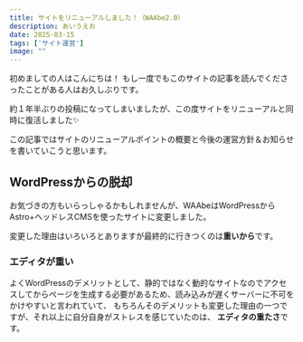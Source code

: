 ```yaml
---
title: サイトをリニューアルしました！（WAAbe2.0）
description: あいうえお
date: 2025-03-15
tags: ['サイト運営']
image: ""
---
```


初めましての人はこんにちは！  もし一度でもこのサイトの記事を読んでくださったことがある人はお久しぶりです。

約１年半ぶりの投稿になってしまいましたが、この度サイトをリニューアルと同時に復活しました✨

この記事ではサイトのリニューアルポイントの概要と今後の運営方針＆お知らせを書いていこうと思います。

## WordPressからの脱却

お気づきの方もいらっしゃるかもしれませんが、WAAbeはWordPressからAstro+ヘッドレスCMSを使ったサイトに変更しました。

変更した理由はいろいろとありますが最終的に行きつくのは**重いから**です。

### エディタが重い

よくWordPressのデメリットとして、静的ではなく動的なサイトなのでアクセスしてからページを生成する必要があるため、読み込みが遅くサーバーに不可をかけやすいと言われていて、
もちろんそのデメリットも変更した理由の一つですが、それ以上に自分自身がストレスを感じていたのは、
**エディタの重たさ**です。